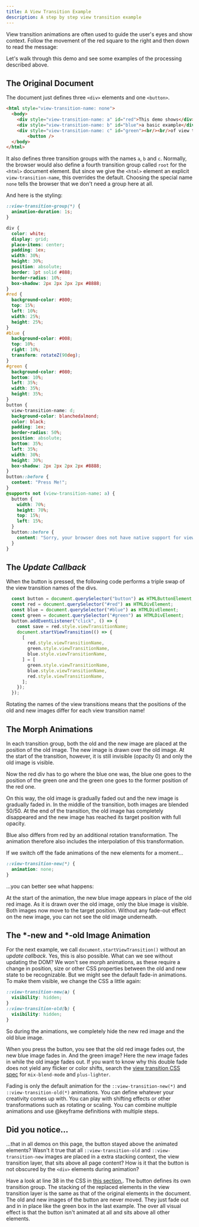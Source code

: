 ```yaml
---
title: A View Transition Example
description: A step by step view transition example
---
```



View transition animations are often used to guide the user's eyes and show context. Follow the movement of the red square to the right and then down to read the message:

<VtDemo path="vtdemo" />

Let's walk through this demo and see some examples of the processing described above.

## The Original Document

The document just defines three `<div>` elements and one `<button>`.

```html title="demo.html"
<html style="view-transition-name: none">
  <body>
    <div style="view-transition-name: a" id="red">This demo shows</div>
    <div style="view-transition-name: b" id="blue">a basic example</div>
    <div style="view-transition-name: c" id="green"><br/><br/>of view transitions</div>
		<button />
  </body>
</html>
```
It also defines three transition groups with the names `a`, `b` and `c`. Normally, the browser would also define a fourth transition group called `root` for the `<html>` document  element. But since we give the `<html>` element an explicit `view-transition-name`, this overrides the default. Choosing the special name `none` tells the browser that we don't need a group here at all.

And here is the styling:

```css title="demo.css" showLineNumbers collapse={6-15, 38-48, 55-58}
::view-transition-group(*) {
  animation-duration: 1s;
}

div {
  color: white;
  display: grid;
  place-items: center;
  padding: 1ex;
  width: 30%;
  height: 30%;
  position: absolute;
  border: 1pt solid #888;
  border-radius: 10%;
  box-shadow: 2px 2px 2px 2px #8888;
}
#red {
  background-color: #800;
  top: 15%;
  left: 10%;
  width: 25%;
  height: 25%;
}
#blue {
  background-color: #008;
  top: 10%;
  right: 10%;
  transform: rotateZ(90deg);
}
#green {
  background-color: #080;
  bottom: 10%;
  left: 35%;
  width: 35%;
  height: 35%;
}
button {
  view-transition-name: d;
  background-color: blanchedalmond;
  color: black;
  padding: 1ex;
  border-radius: 50%;
  position: absolute;
  bottom: 35%;
  left: 35%;
  width: 30%;
  height: 30%;
  box-shadow: 2px 2px 2px 2px #8888;
}
button::before {
  content: "Press Me!";
}
@supports not (view-transition-name: a) {
  button {
    width: 70%;
    height: 70%;
    top: 15%;
    left: 15%;
  }
  button::before {
    content: "Sorry, your browser does not have native support for view transitions.";
  }
}
```

## The _Update Callback_

When the button is pressed, the following code performs a triple swap of the view transition names of the divs.

```js title="demo.js" collapse={1-5,18}
  const button = document.querySelector("button") as HTMLButtonElement;
  const red = document.querySelector("#red") as HTMLDivElement;
  const blue = document.querySelector("#blue") as HTMLDivElement;
  const green = document.querySelector("#green") as HTMLDivElement;
  button.addEventListener("click", () => {
    const save = red.style.viewTransitionName;
    document.startViewTransition(() => {
      [
        red.style.viewTransitionName,
        green.style.viewTransitionName,
        blue.style.viewTransitionName,
      ] = [
        green.style.viewTransitionName,
        blue.style.viewTransitionName,
        red.style.viewTransitionName,
      ];
    });
  });
```

Rotating the names of the view transitions means that the positions of the old and new images differ for each view transition name!

## The Morph Animations


In each transition group, both the old and the new image are placed at the position of the old image. The new image is drawn over the old image. At the start of the transition, however, it is still invisible (opacity 0) and only the old image is visible.

Now the red div has to go where the blue one was, the blue one goes to the position of the green one and the green one goes to the former position of the red one.


On this way, the old image is gradually faded out and the new image is gradually faded in. In the middle of the transition, both images are blended 50/50. At the end of the transition, the old image has completely disappeared and the new image has reached its target position with full opacity.

Blue also differs from red by an additional rotation transformation. The animation therefore also includes the interpolation of this transformation.

If we switch off the fade animations of the new elements for a moment&hellip;


```css title="switch-fade-off.css" highlight="animation: none"
::view-transition-new(*) {
  animation: none;
}
```

&hellip;you can better see what happens:

At the start of the animation, the new blue image appears in place of the old red image. As it is drawn over the old image, only the blue image is visible. Both images now move to the target position. Without any fade-out effect on the new image, you can not see the old image underneath.

<VtDemo path="vtdemo2" />

## The \*-new and \*-old Image Animation

For the next example, we call `document.startViewTransition()` without an _update
callback_. Yes, this is also possible. What can we see without updating the DOM?
We won't see morph animations, as these require a change in position, size or other CSS properties between the old and new state to be recognizable. But we might see the default fade-in animations. To make them visible, we change the CSS a little again:


```css title="show-fades.css"
::view-transition-new(a) {
  visibility: hidden;
}
::view-transition-old(b) {
  visibility: hidden;
}
```

So during the animations, we completely hide the new red image and the old blue image.

When you press the button, you see that the old red image fades out, the new blue image fades in. And the green image? Here the new image fades in while the old image fades out. If you want to know why this double fade does not yield any flicker or color shifts, search the [view transition CSS spec](https://drafts.csswg.org/css-view-transitions-1/#ua-styles) for `mix-blend-mode` and `plus-lighter`.

<VtDemo path="vtdemo3" />

Fading is only the default animation for the `::view-transition-new(*)` and `::view-transition-old(*)` animations. You can define whatever your creativity comes up with. You can play with shifting effects or other transformations such as rotating or scaling. You can combine multiple animations and use @keyframe definitions with multiple steps.

## Did you notice&hellip;

&hellip;that in all demos on this page, the button stayed above the animated elements?
Wasn't it true that all `::view-transition-old` and `::view-transition-new` images are placed in a extra stacking context, the view transition layer, that sits above all page content? How is it that the button is not obscured by the `<div>` elements during animation?

Have a look at line 38 in the CSS in [this section.](#the-original-document). The button defines its own transition group. The stacking of the replaced elements in the view transition layer is the same as that of the original elements in the document. The old and new images of the button are never moved. They just fade out and in in place like the green box in the last example. The over all visual effect is that the button isn't animated at all and sits above all other elements.
